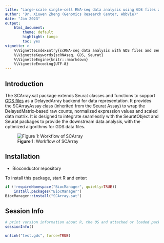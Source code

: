 ```yaml
---
title: "Large-scale single-cell RNA-seq data analysis using GDS files and Seurat"
author: "Dr. Xiuwen Zheng (Genomics Research Center, AbbVie)"
date: "Jan 2023"
output:
    html_document:
        theme: default
        highlight: tango
        toc: yes
vignette: >
    %\VignetteIndexEntry{scRNA-seq data analysis with GDS files and Seurat}
    %\VignetteKeywords{scRNAseq, GDS, Seurat}
    %\VignetteEngine{knitr::rmarkdown}
    %\VignetteEncoding{UTF-8}
---
```



## Introduction

The SCArray.sat package extends Seurat classes and functions to support [GDS files](http://www.bioconductor.org/packages/gdsfmt) as a DelayedArray backend for data representation. It provides the SCArrayAssay class (inherited from the Seurat Assay) to wrap the DelayedMatrix-based raw counts, normalized expression values and scaled data matrix. It is designed to integrate seamlessly with the SeuratObject and Seurat packages to provide the downstream data analysis, with the optimized algorithms for GDS data files.

![**Figure 1**: Workflow of SCArray](scarray_fig.svg)


## Installation

* Bioconductor repository

To install this package, start R and enter:
```R
if (!requireNamespace("BiocManager", quietly=TRUE))
    install.packages("BiocManager")
BiocManager::install("SCArray.sat")
```





## Session Info

```r
# print version information about R, the OS and attached or loaded packages
sessionInfo()
```

```r
unlink("test.gds", force=TRUE)
```
